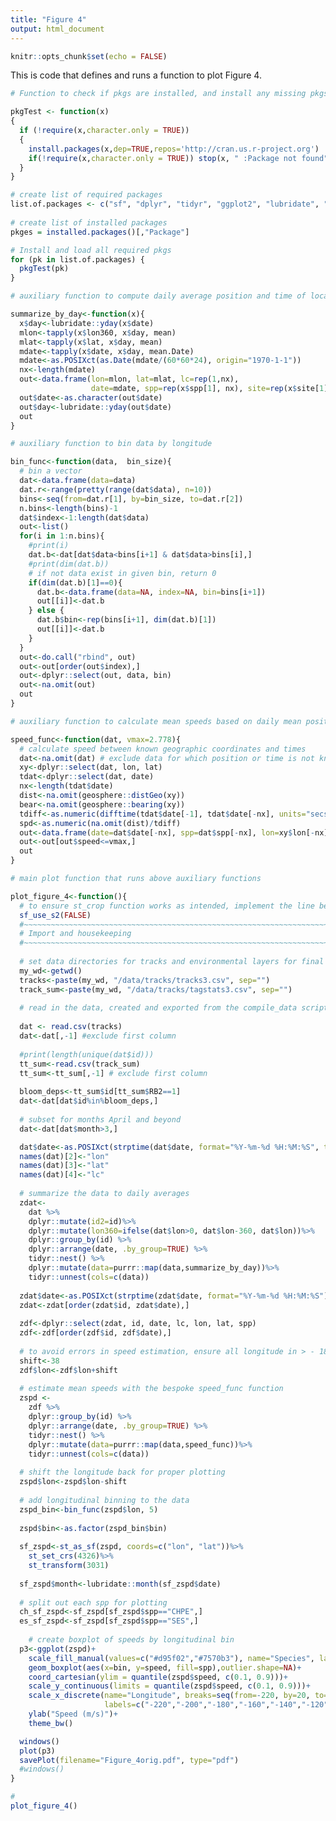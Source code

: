 ```yaml
---
title: "Figure 4"
output: html_document
---
```


```r
knitr::opts_chunk$set(echo = FALSE)
```


This is code that defines and runs a function to plot Figure 4. 
```r
# Function to check if pkgs are installed, and install any missing pkgs

pkgTest <- function(x)
{
  if (!require(x,character.only = TRUE))
  {
    install.packages(x,dep=TRUE,repos='http://cran.us.r-project.org')
    if(!require(x,character.only = TRUE)) stop(x, " :Package not found")
  }
}

# create list of required packages
list.of.packages <- c("sf", "dplyr", "tidyr", "ggplot2", "lubridate", "geosphere") 
                      
# create list of installed packages
pkges = installed.packages()[,"Package"]

# Install and load all required pkgs
for (pk in list.of.packages) {
  pkgTest(pk)
}

```

```r

# auxiliary function to compute daily average position and time of locatoin estimates

summarize_by_day<-function(x){
  x$day<-lubridate::yday(x$date)
  mlon<-tapply(x$lon360, x$day, mean)
  mlat<-tapply(x$lat, x$day, mean)
  mdate<-tapply(x$date, x$day, mean.Date)
  mdate<-as.POSIXct(as.Date(mdate/(60*60*24), origin="1970-1-1"))
  nx<-length(mdate)
  out<-data.frame(lon=mlon, lat=mlat, lc=rep(1,nx), 
                  date=mdate, spp=rep(x$spp[1], nx), site=rep(x$site[1],nx))
  out$date<-as.character(out$date)
  out$day<-lubridate::yday(out$date)
  out
}

# auxiliary function to bin data by longitude

bin_func<-function(data,  bin_size){
  # bin a vector
  dat<-data.frame(data=data)
  dat.r<-range(pretty(range(dat$data), n=10))
  bins<-seq(from=dat.r[1], by=bin_size, to=dat.r[2])
  n.bins<-length(bins)-1
  dat$index<-1:length(dat$data)
  out<-list()
  for(i in 1:n.bins){
    #print(i)
    dat.b<-dat[dat$data<bins[i+1] & dat$data>bins[i],]
    #print(dim(dat.b))
    # if not data exist in given bin, return 0
    if(dim(dat.b)[1]==0){
      dat.b<-data.frame(data=NA, index=NA, bin=bins[i+1])
      out[[i]]<-dat.b
    } else {
      dat.b$bin<-rep(bins[i+1], dim(dat.b)[1])
      out[[i]]<-dat.b
    }
  }
  out<-do.call("rbind", out)
  out<-out[order(out$index),]
  out<-dplyr::select(out, data, bin)
  out<-na.omit(out)
  out
}

# auxiliary function to calculate mean speeds based on daily mean positions and times

speed_func<-function(dat, vmax=2.778){
  # calculate speed between known geographic coordinates and times
  dat<-na.omit(dat) # exclude data for which position or time is not known
  xy<-dplyr::select(dat, lon, lat)
  tdat<-dplyr::select(dat, date)
  nx<-length(tdat$date)
  dist<-na.omit(geosphere::distGeo(xy))
  bear<-na.omit(geosphere::bearing(xy))
  tdiff<-as.numeric(difftime(tdat$date[-1], tdat$date[-nx], units="secs"))
  spd<-as.numeric(na.omit(dist)/tdiff)
  out<-data.frame(date=dat$date[-nx], spp=dat$spp[-nx], lon=xy$lon[-nx], lat=xy$lat[-nx], dist=dist, time=tdiff, bear=bear, speed=spd)
  out<-out[out$speed<=vmax,]
  out
}

# main plot function that runs above auxiliary functions

plot_figure_4<-function(){
  # to ensure st_crop function works as intended, implement the line below for now (github.com advice 10/3/2022)
  sf_use_s2(FALSE)
  #~~~~~~~~~~~~~~~~~~~~~~~~~~~~~~~~~~~~~~~~~~~~~~~~~~~~~~~~~~~~~~~~~~~~~~~~~~~~~~~~
  # Import and housekeeping
  #~~~~~~~~~~~~~~~~~~~~~~~~~~~~~~~~~~~~~~~~~~~~~~~~~~~~~~~~~~~~~~~~~~~~~~~~~~~~~~~
 
  # set data directories for tracks and environmental layers for final plot
  my_wd<-getwd()
  tracks<-paste(my_wd, "/data/tracks/tracks3.csv", sep="")
  track_sum<-paste(my_wd, "/data/tracks/tagstats3.csv", sep="")
  
  # read in the data, created and exported from the compile_data script
  
  dat <- read.csv(tracks)
  dat<-dat[,-1] #exclude first column
  
  #print(length(unique(dat$id)))
  tt_sum<-read.csv(track_sum)
  tt_sum<-tt_sum[,-1] # exclude first column
  
  bloom_deps<-tt_sum$id[tt_sum$RB2==1]
  dat<-dat[dat$id%in%bloom_deps,]
  
  # subset for months April and beyond
  dat<-dat[dat$month>3,]

  dat$date<-as.POSIXct(strptime(dat$date, format="%Y-%m-%d %H:%M:%S", tz="GMT"))
  names(dat)[2]<-"lon"
  names(dat)[3]<-"lat"
  names(dat)[4]<-"lc"
 
  # summarize the data to daily averages
  zdat<-
    dat %>% 
    dplyr::mutate(id2=id)%>%
    dplyr::mutate(lon360=ifelse(dat$lon>0, dat$lon-360, dat$lon))%>%
    dplyr::group_by(id) %>%
    dplyr::arrange(date, .by_group=TRUE) %>% 
    tidyr::nest() %>%
    dplyr::mutate(data=purrr::map(data,summarize_by_day))%>%
    tidyr::unnest(cols=c(data))
  
  zdat$date<-as.POSIXct(strptime(zdat$date, format="%Y-%m-%d %H:%M:%S"))
  zdat<-zdat[order(zdat$id, zdat$date),]
  
  zdf<-dplyr::select(zdat, id, date, lc, lon, lat, spp)
  zdf<-zdf[order(zdf$id, zdf$date),]
  
  # to avoid errors in speed estimation, ensure all longitude in > - 180
  shift<-38
  zdf$lon<-zdf$lon+shift
  
  # estimate mean speeds with the bespoke speed_func function
  zspd <-
    zdf %>% 
    dplyr::group_by(id) %>%
    dplyr::arrange(date, .by_group=TRUE) %>% 
    tidyr::nest() %>%
    dplyr::mutate(data=purrr::map(data,speed_func))%>%
    tidyr::unnest(cols=c(data))
  
  # shift the longitude back for proper plotting
  zspd$lon<-zspd$lon-shift
  
  # add longitudinal binning to the data
  zspd_bin<-bin_func(zspd$lon, 5)
  
  zspd$bin<-as.factor(zspd_bin$bin)
  
  sf_zspd<-st_as_sf(zspd, coords=c("lon", "lat"))%>%
    st_set_crs(4326)%>%
    st_transform(3031)
  
  sf_zspd$month<-lubridate::month(sf_zspd$date)
  
  # split out each spp for plotting
  ch_sf_zspd<-sf_zspd[sf_zspd$spp=="CHPE",]
  es_sf_zspd<-sf_zspd[sf_zspd$spp=="SES",]
  
    # create boxplot of speeds by longitudinal bin
  p3<-ggplot(zspd)+
    scale_fill_manual(values=c("#d95f02","#7570b3"), name="Species", labels=c("Chinstrap", "Elephant seal"))+
    geom_boxplot(aes(x=bin, y=speed, fill=spp),outlier.shape=NA)+
    coord_cartesian(ylim = quantile(zspd$speed, c(0.1, 0.9)))+
    scale_y_continuous(limits = quantile(zspd$speed, c(0.1, 0.9)))+
    scale_x_discrete(name="Longitude", breaks=seq(from=-220, by=20, to=-60), 
                     labels=c("-220","-200","-180","-160","-140","-120","-100","-80","-60"))+
    ylab("Speed (m/s)")+
    theme_bw()  

  windows()
  plot(p3)
  savePlot(filename="Figure_4orig.pdf", type="pdf")
  #windows()
}
```  

``` r
#
plot_figure_4()
```
